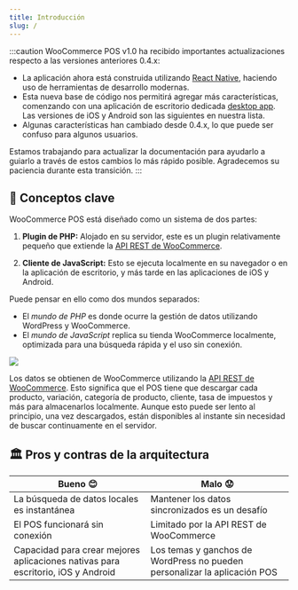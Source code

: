 ```yaml
---
title: Introducción
slug: /
---
```


:::caution
WooCommerce POS v1.0 ha recibido importantes actualizaciones respecto a las versiones anteriores 0.4.x:

- La aplicación ahora está construida utilizando [React Native](https://reactnative.dev/), haciendo uso de herramientas de desarrollo modernas.
- Esta nueva base de código nos permitirá agregar más características, comenzando con una aplicación de escritorio dedicada [desktop app](https://github.com/wcpos/electron/releases). Las versiones de iOS y Android son las siguientes en nuestra lista.
- Algunas características han cambiado desde 0.4.x, lo que puede ser confuso para algunos usuarios.

Estamos trabajando para actualizar la documentación para ayudarlo a guiarlo a través de estos cambios lo más rápido posible. Agradecemos su paciencia durante esta transición.
:::

## 🔑 Conceptos clave

WooCommerce POS está diseñado como un sistema de dos partes:

1. **Plugin de PHP:** Alojado en su servidor, este es un plugin relativamente pequeño que extiende la [API REST de WooCommerce](https://woocommerce.github.io/woocommerce-rest-api-docs/).

2. **Cliente de JavaScript:** Esto se ejecuta localmente en su navegador o en la aplicación de escritorio, y más tarde en las aplicaciones de iOS y Android.

Puede pensar en ello como dos mundos separados:

- El _mundo de PHP_ es donde ocurre la gestión de datos utilizando WordPress y WooCommerce.
- El _mundo de JavaScript_ replica su tienda WooCommerce localmente, optimizada para una búsqueda rápida y el uso sin conexión.

![](/img/php-js-worlds.png)

Los datos se obtienen de WooCommerce utilizando la [API REST de WooCommerce](https://woocommerce.github.io/woocommerce-rest-api-docs/). Esto significa que el POS tiene que descargar cada producto, variación, categoría de producto, cliente, tasa de impuestos y más para almacenarlos localmente. Aunque esto puede ser lento al principio, una vez descargados, están disponibles al instante sin necesidad de buscar continuamente en el servidor.

## 🏛️ Pros y contras de la arquitectura

| Bueno 😊                                                           | Malo 😟                                                    |
| ------------------------------------------------------------------ | ---------------------------------------------------------- |
| La búsqueda de datos locales es instantánea                         | Mantener los datos sincronizados es un desafío             |
| El POS funcionará sin conexión                                     | Limitado por la API REST de WooCommerce                    |
| Capacidad para crear mejores aplicaciones nativas para escritorio, iOS y Android | Los temas y ganchos de WordPress no pueden personalizar la aplicación POS |